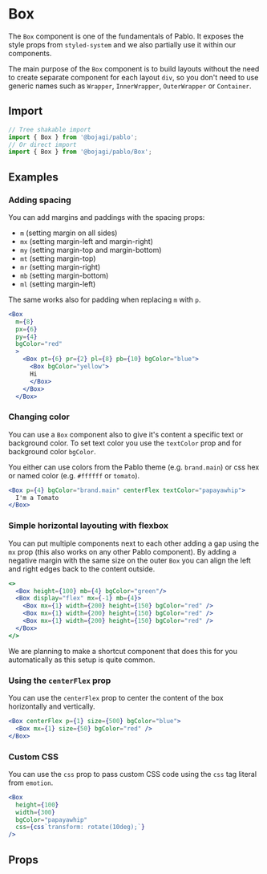
# Box

The `Box` component is one of the fundamentals of Pablo. It exposes the style props from `styled-system`
and we also partially use it within our components. 

The main purpose of the `Box` component is to build layouts without the need to create separate
component for each layout `div`, so you don't need to use generic names such as `Wrapper`, `InnerWrapper`,
`OuterWrapper` or `Container`.

## Import

```js
// Tree shakable import
import { Box } from '@bojagi/pablo';
// Or direct import
import { Box } from '@bojagi/pablo/Box';
```

## Examples

### Adding spacing

You can add margins and paddings with the spacing props:

* `m` (setting margin on all sides)
* `mx` (setting margin-left and margin-right)
* `my` (setting margin-top and margin-bottom)
* `mt` (setting margin-top)
* `mr` (setting margin-right)
* `mb` (setting margin-bottom)
* `ml` (setting margin-left)

The same works also for padding when replacing `m` with `p`.

```jsx live
<Box
  m={8}
  px={6}
  py={4}
  bgColor="red"
  >
    <Box pt={6} pr={2} pl={8} pb={10} bgColor="blue">
      <Box bgColor="yellow">
      Hi
      </Box>
    </Box>
  </Box>
```

### Changing color

You can use a `Box` component also to give it's content a specific text or background color.
To set text color you use the `textColor` prop and for background color `bgColor`.

You either can use colors from the Pablo theme (e.g. `brand.main`) or css hex or named color (e.g. `#ffffff` or `tomato`).

```jsx live
<Box p={4} bgColor="brand.main" centerFlex textColor="papayawhip">
  I'm a Tomato
</Box>
```

### Simple horizontal layouting with flexbox

You can put multiple components next to each other adding a gap using the `mx` prop (this also works on
any other Pablo component). By adding a negative margin with the same size on the outer `Box` you can
align the left and right edges back to the content outside.

```jsx live
<>
  <Box height={100} mb={4} bgColor="green"/>
  <Box display="flex" mx={-1} mb={4}>
    <Box mx={1} width={200} height={150} bgColor="red" />
    <Box mx={1} width={200} height={150} bgColor="red" />
    <Box mx={1} width={200} height={150} bgColor="red" />
  </Box>
</>
```

We are planning to make a shortcut component that does this for you automatically as this setup is quite common.

### Using the `centerFlex` prop

You can use the `centerFlex` prop to center the content of the box horizontally and vertically.

```jsx live
<Box centerFlex p={1} size={500} bgColor="blue">
  <Box mx={1} size={50} bgColor="red" />
</Box>
```

### Custom CSS

You can use the `css` prop to pass custom CSS code using the `css` tag literal from `emotion`.

```jsx live
<Box
  height={100}
  width={300}
  bgColor="papayawhip"
  css={css`transform: rotate(10deg);`}
/>
```
## Props
<PropsTable name="Box" type="all" />
